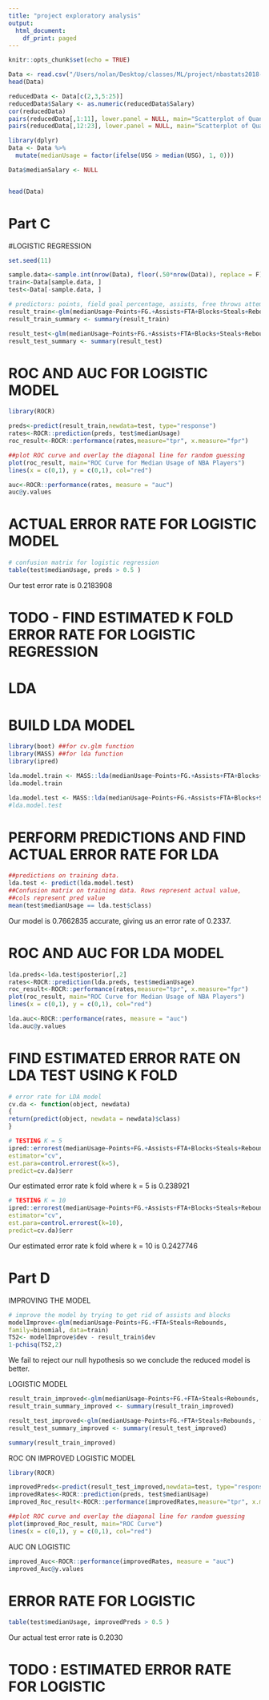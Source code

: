 ```yaml
---
title: "project exploratory analysis"
output:
  html_document:
    df_print: paged
---
```


```r
knitr::opts_chunk$set(echo = TRUE)
```

```r
Data <- read.csv("/Users/nolan/Desktop/classes/ML/project/nbastats2018-2019.csv")
head(Data)
```

```r
reducedData <- Data[c(2,3,5:25)]
reducedData$Salary <- as.numeric(reducedData$Salary)
cor(reducedData)
pairs(reducedData[,1:11], lower.panel = NULL, main="Scatterplot of Quantitative Variables")
pairs(reducedData[,12:23], lower.panel = NULL, main="Scatterplot of Quantitative Variables")
```

```r
library(dplyr)
Data <- Data %>%
  mutate(medianUsage = factor(ifelse(USG > median(USG), 1, 0)))

Data$medianSalary <- NULL


head(Data)
```
# Part C

#LOGISTIC REGRESSION
```r
set.seed(11)

sample.data<-sample.int(nrow(Data), floor(.50*nrow(Data)), replace = F)
train<-Data[sample.data, ]
test<-Data[-sample.data, ]

# predictors: points, field goal percentage, assists, free throws attempted, blocks, steals, rebounds
result_train<-glm(medianUsage~Points+FG.+Assists+FTA+Blocks+Steals+Rebounds, family=binomial, data=train)
result_train_summary <- summary(result_train)

result_test<-glm(medianUsage~Points+FG.+Assists+FTA+Blocks+Steals+Rebounds, family=binomial, data=test)
result_test_summary <- summary(result_test)


```

# ROC AND AUC FOR LOGISTIC MODEL 
```r
library(ROCR)

preds<-predict(result_train,newdata=test, type="response")
rates<-ROCR::prediction(preds, test$medianUsage)
roc_result<-ROCR::performance(rates,measure="tpr", x.measure="fpr")

##plot ROC curve and overlay the diagonal line for random guessing
plot(roc_result, main="ROC Curve for Median Usage of NBA Players")
lines(x = c(0,1), y = c(0,1), col="red")

```
```r
auc<-ROCR::performance(rates, measure = "auc")
auc@y.values
```

# ACTUAL ERROR RATE FOR LOGISTIC MODEL 
```r
# confusion matrix for logistic regression
table(test$medianUsage, preds > 0.5 )
```

Our test error rate is 0.2183908

# TODO - FIND ESTIMATED K FOLD ERROR RATE FOR LOGISTIC REGRESSION

# LDA 
# BUILD LDA MODEL 
```r
library(boot) ##for cv.glm function
library(MASS) ##for lda function
library(ipred) 

lda.model.train <- MASS::lda(medianUsage~Points+FG.+Assists+FTA+Blocks+Steals+Rebounds, data=train)
lda.model.train

lda.model.test <- MASS::lda(medianUsage~Points+FG.+Assists+FTA+Blocks+Steals+Rebounds, data=test)
#lda.model.test
```

# PERFORM PREDICTIONS AND FIND ACTUAL ERROR RATE FOR LDA 
```r
##predictions on training data.
lda.test <- predict(lda.model.test)
##Confusion matrix on training data. Rows represent actual value,
##cols represent pred value
mean(test$medianUsage == lda.test$class)
```
Our model is 0.7662835 accurate, giving us an error rate of 0.2337. 


# ROC AND AUC FOR LDA MODEL 
```r
lda.preds<-lda.test$posterior[,2]
rates<-ROCR::prediction(lda.preds, test$medianUsage)
roc_result<-ROCR::performance(rates,measure="tpr", x.measure="fpr")
plot(roc_result, main="ROC Curve for Median Usage of NBA Players")
lines(x = c(0,1), y = c(0,1), col="red")
```
```r
lda.auc<-ROCR::performance(rates, measure = "auc")
lda.auc@y.values
```

# FIND ESTIMATED ERROR RATE ON LDA TEST USING K FOLD 
```r
# error rate for LDA model
cv.da <- function(object, newdata)
{
return(predict(object, newdata = newdata)$class)
}

# TESTING K = 5
ipred::errorest(medianUsage~Points+FG.+Assists+FTA+Blocks+Steals+Rebounds, data=Data, model=lda,
estimator="cv",
est.para=control.errorest(k=5),
predict=cv.da)$err
```

Our estimated error rate k fold where k = 5 is 0.238921
```r
# TESTING K = 10
ipred::errorest(medianUsage~Points+FG.+Assists+FTA+Blocks+Steals+Rebounds, data=Data, model=lda,
estimator="cv",
est.para=control.errorest(k=10),
predict=cv.da)$err
```
Our estimated error rate k fold where k = 10 is 0.2427746

# Part D

IMPROVING THE MODEL 
```r
# improve the model by trying to get rid of assists and blocks
modelImprove<-glm(medianUsage~Points+FG.+FTA+Steals+Rebounds,
family=binomial, data=train)
TS2<- modelImprove$dev - result_train$dev
1-pchisq(TS2,2)
```
We fail to reject our null hypothesis so we conclude the reduced model is better.


LOGISTIC MODEL 
```r
result_train_improved<-glm(medianUsage~Points+FG.+FTA+Steals+Rebounds, family=binomial, data=train)
result_train_summary_improved <- summary(result_train_improved)

result_test_improved<-glm(medianUsage~Points+FG.+FTA+Steals+Rebounds, family=binomial, data=test)
result_test_summary_improved <- summary(result_test_improved)

summary(result_train_improved)
```

ROC ON IMPROVED LOGISTIC MODEL
```r
library(ROCR)

improvedPreds<-predict(result_test_improved,newdata=test, type="response")
improvedRates<-ROCR::prediction(preds, test$medianUsage)
improved_Roc_result<-ROCR::performance(improvedRates,measure="tpr", x.measure="fpr")

##plot ROC curve and overlay the diagonal line for random guessing
plot(improved_Roc_result, main="ROC Curve")
lines(x = c(0,1), y = c(0,1), col="red")

```

AUC ON LOGISTIC 
```r
improved_Auc<-ROCR::performance(improvedRates, measure = "auc")
improved_Auc@y.values
```

# ERROR RATE FOR LOGISTIC 
```r
table(test$medianUsage, improvedPreds > 0.5 )

```
Our actual test error rate is 0.2030

# TODO : ESTIMATED ERROR RATE FOR LOGISTIC 
